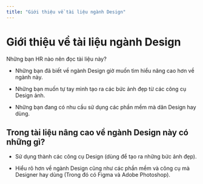 ```yaml
---
title: "Giới thiệu về tài liệu ngành Design"
---
```


# Giới thiệu về tài liệu ngành Design

Những bạn HR nào nên đọc tài liệu này?

- Những bạn đã biết về ngành Design giờ muốn tìm hiểu nâng cao hơn về ngành này.

- Những bạn muốn tự tay mình tạo ra các bức ảnh đẹp từ các công cụ Design ảnh.

- Những bạn đang có nhu cầu sử dụng các phần mềm mà dân Design hay dùng.

## Trong tài liệu nâng cao về ngành Design này có những gì?

- Sử dụng thành các công cụ Design (dùng để tạo ra những bức ảnh đẹp).

- Hiểu rõ hơn về ngành Design cũng như các phần mềm và công cụ mà Designer hay dùng (Trong đó có Figma và Adobe Photoshop).
